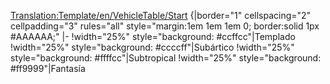 [[Translation:Template/en/VehicleTable/Start]]
<noinclude></noinclude>{|border="1" cellspacing="2" cellpadding="3" rules="all" style="margin:1em 1em 1em 0; border:solid 1px #AAAAAA;"
|-
!width="25%" style="background: #ccffcc"|Templado
!width="25%" style="background: #ccccff"|Subártico
!width="25%" style="background: #ffffcc"|Subtropical
!width="25%" style="background: #ff9999"|Fantasía